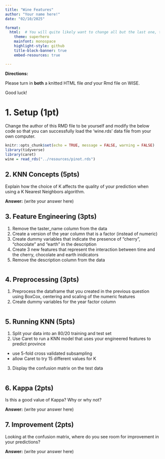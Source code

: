 ```yaml
---
title: "Wine Features"
author: "Your name here!"
date: "02/10/2025"

format: 
  html:  # You will quite likely want to change all but the last one, to taste
    theme: superhero  
    mainfont: monospace
    highlight-style: github
    title-block-banner: true
    embed-resources: true

---
```

**Directions:**

Please turn in **both** a knitted HTML file *and* your Rmd file on WISE.

Good luck!

# 1. Setup (1pt)

Change the author of this RMD file to be yourself and modify the below code so that you can successfully load the 'wine.rds' data file from your own computer.

```r
knitr::opts_chunk$set(echo = TRUE, message = FALSE, warning = FALSE)
library(tidyverse)
library(caret)
wine = read_rds("../resources/pinot.rds")
```

## 2. KNN Concepts (5pts)

Explain how the choice of K affects the quality of your prediction when using a K Nearest Neighbors algorithm.

**Answer:** (write your answer here)

## 3. Feature Engineering (3pts)

1. Remove the taster_name column from the data
2. Create a version of the year column that is a factor (instead of numeric)
3. Create dummy variables that indicate the presence of "cherry", "chocolate" and "earth" in the description
4. Create 3 new features that represent the interaction between time and the cherry, chocolate and earth inidicators
5. Remove the description column from the data

```r

```
## 4. Preprocessing (3pts)

1. Preprocess the dataframe that you created in the previous question using BoxCox, centering and scaling of the numeric features
2. Create dummy variables for the year factor column

```r

```


## 5. Running KNN (5pts)

1. Split your data into an 80/20 training and test set
2. Use Caret to run a KNN model that uses your engineered features to predict province
  - use 5-fold cross validated subsampling 
  - allow Caret to try 15 different values for K
3. Display the confusion matrix on the test data


```r

```

## 6. Kappa (2pts)

Is this a good value of Kappa? Why or why not?

**Answer:** (write your answer here)

## 7. Improvement (2pts)

Looking at the confusion matrix, where do you see room for improvement in your predictions?

**Answer:** (write your answer here)
